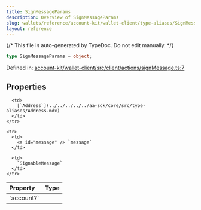 ```yaml
---
title: SignMessageParams
description: Overview of SignMessageParams
slug: wallets/reference/account-kit/wallet-client/type-aliases/SignMessageParams
layout: reference
---
```


{/* This file is auto-generated by TypeDoc. Do not edit manually. */}

```ts
type SignMessageParams = object;
```

Defined in: [account-kit/wallet-client/src/client/actions/signMessage.ts:7](https://github.com/alchemyplatform/aa-sdk/blob/c1a84188d03473acac2fdb49fb7cd7fdba73169b/account-kit/wallet-client/src/client/actions/signMessage.ts#L7)

## Properties

<table>
  <thead>
    <tr>
      <th align="left">Property</th>
      <th align="left">Type</th>
    </tr>
  </thead>

  <tbody>
    <tr>
      <td>
        <a id="account" /> `account?`
      </td>

      <td>
        [`Address`](../../../../../aa-sdk/core/src/type-aliases/Address.mdx)
      </td>
    </tr>

    <tr>
      <td>
        <a id="message" /> `message`
      </td>

      <td>
        `SignableMessage`
      </td>
    </tr>

  </tbody>
</table>
